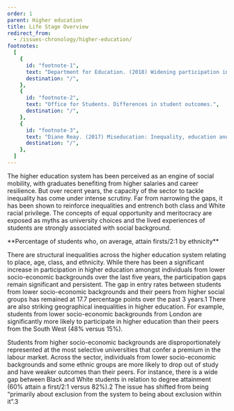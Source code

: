 ```yaml
---
order: 1
parent: Higher education
title: Life Stage Overview
redirect_from:
  - /issues-chronology/higher-education/
footnotes:
  [
    {
      id: "footnote-1",
      text: "Department for Education. (2018) Widening participation in higher education.",
      destination: "/",
    },
    {
      id: "footnote-2",
      text: "Office for Students. Differences in student outcomes.",
      destination: "/",
    },
    {
      id: "footnote-3",
      text: "Diane Reay. (2017) Miseducation: Inequality, education and the working classes. Policy Press. P. 118.",
      destination: "/",
    },
  ]
---
```



The higher education system has been perceived as an engine of social mobility,
with graduates benefiting from higher salaries and career resilience. But over
recent years, the capacity of the sector to tackle inequality has come under
intense scrutiny. Far from narrowing the gaps, it has been shown to reinforce
inequalities and entrench both class and White racial privilege. The concepts of
equal opportunity and meritocracy are exposed as myths as university choices and
the lived experiences of students are strongly associated with social
background. 

<div>
  **Percentage of students who, on average, attain firsts/2:1 by ethnicity**

  <HigherEducationOverviewGraphSVG/>
</div>

There are structural inequalities across the higher education system relating to
place, age, class, and ethnicity. While there has been a significant increase in
participation in higher education amongst individuals from lower socio-economic
backgrounds over the last five years, the participation gaps remain significant
and persistent. The gap in entry rates between students from lower
socio-economic backgrounds and their peers from higher social groups has
remained at 17.7 percentage points over the past 3 years.<FootnoteLink
linkId="footnote-1">1</FootnoteLink> There are also
striking geographical inequalities in higher education. For example, students
from lower socio-economic backgrounds from London are significantly more likely
to participate in higher education than their peers from the South West (48%
versus 15%).

Students from higher socio-economic backgrounds are disproportionately
represented at the most selective universities that confer a premium in the
labour market. Across the sector, individuals from lower socio-economic
backgrounds and some ethnic groups are more likely to drop out of study and have
weaker outcomes than their peers. For instance, there is a wide gap between
Black and White students in relation to degree attainment (60% attain a
first/2:1 versus 82%).<FootnoteLink linkId="footnote-2">2</FootnoteLink> The
issue has shifted from being “primarily about exclusion from the system to being
about exclusion within it”.<FootnoteLink linkId="footnote-3">3</FootnoteLink>